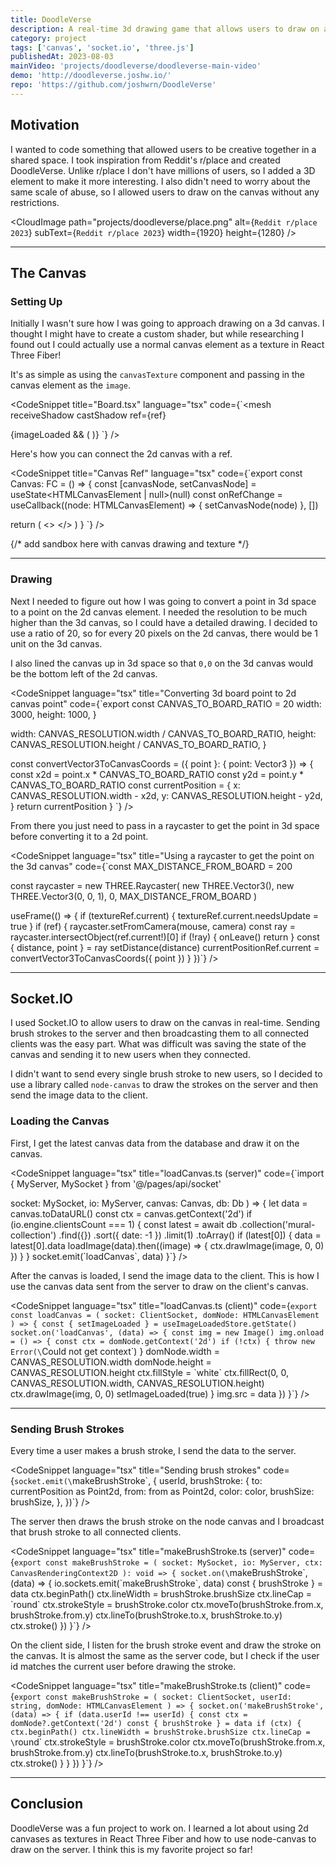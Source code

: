 ```yaml
---
title: DoodleVerse
description: A real-time 3d drawing game that allows users to draw on a shared canvas. Built with React Three Fiber and Socket.IO.
category: project
tags: ['canvas', 'socket.io', 'three.js']
publishedAt: 2023-08-03
mainVideo: 'projects/doodleverse/doodleverse-main-video'
demo: 'http://doodleverse.joshw.io/'
repo: 'https://github.com/joshwrn/DoodleVerse'
---
```


## Motivation

I wanted to code something that allowed users to be creative together in a shared space. I took inspiration from Reddit's r/place and created DoodleVerse. Unlike r/place I don't have millions of users, so I added a 3D element to make it more interesting. I also didn't need to worry about the same scale of abuse, so I allowed users to draw on the canvas without any restrictions.

<CloudImage path="projects/doodleverse/place.png" alt={`Reddit r/place 2023`} subText={`Reddit r/place 2023`} width={1920} height={1280} />

---

## The Canvas

### Setting Up

Initially I wasn't sure how I was going to approach drawing on a 3d canvas. I thought I might have to create a custom shader, but while researching I found out I could actually use a normal canvas element as a texture in React Three Fiber!

It's as simple as using the `canvasTexture` component and passing in the canvas element as the `image`.

<CodeSnippet
      title="Board.tsx"
      language="tsx"
      code={`<mesh
  receiveShadow
  castShadow
  ref={ref}
>
  <boxGeometry />
  {imageLoaded && (
    <meshStandardMaterial metalness={0} roughness={0.1}>
      <canvasTexture attach="map" ref={textureRef} image={domNode} />
    </meshStandardMaterial>
  )}
</mesh>`}
    />

Here's how you can connect the 2d canvas with a ref.

<CodeSnippet
      title="Canvas Ref"
      language="tsx"
      code={`export const Canvas: FC = () => {
  const [canvasNode, setCanvasNode] = useState<HTMLCanvasElement | null>(null)
  const onRefChange = useCallback((node: HTMLCanvasElement) => {
    setCanvasNode(node)
  }, [])

  return (
    <>
      <canvas ref={onRefChange} />
      <Board canvasNode={canvasNode} />
    </>
  )
}
`}
/>

{/* add sandbox here with canvas drawing and texture */}

---

### Drawing

Next I needed to figure out how I was going to convert a point in 3d space to a point on the 2d canvas element. I needed the resolution to be much higher than the 3d canvas, so I could have a detailed drawing. I decided to use a ratio of 20, so for every 20 pixels on the 2d canvas, there would be 1 unit on the 3d canvas. 

I also lined the canvas up in 3d space so that `0,0` on the 3d canvas would be the bottom left of the 2d canvas.

<CodeSnippet
language="tsx"
title="Converting 3d board point to 2d canvas point"
code={`export const CANVAS_TO_BOARD_RATIO = 20
  width: 3000,
  height: 1000,
}

  width: CANVAS_RESOLUTION.width / CANVAS_TO_BOARD_RATIO,
  height: CANVAS_RESOLUTION.height / CANVAS_TO_BOARD_RATIO,
}

const convertVector3ToCanvasCoords = ({ point }: { point: Vector3 }) => {
  const x2d = point.x * CANVAS_TO_BOARD_RATIO
  const y2d = point.y * CANVAS_TO_BOARD_RATIO
  const currentPosition = {
    x: CANVAS_RESOLUTION.width - x2d,
    y: CANVAS_RESOLUTION.height - y2d,
  }
  return currentPosition
}
`}
 />

From there you just need to pass in a raycaster to get the point in 3d space before converting it to a 2d point.

<CodeSnippet
language="tsx"
title="Using a raycaster to get the point on the 3d canvas"
code={`const MAX_DISTANCE_FROM_BOARD = 200

const raycaster = new THREE.Raycaster(
  new THREE.Vector3(),
  new THREE.Vector3(0, 0, 1),
  0,
  MAX_DISTANCE_FROM_BOARD
)

useFrame(() => {
  if (textureRef.current) {
    textureRef.current.needsUpdate = true
  }
  if (ref) {
    raycaster.setFromCamera(mouse, camera)
    const ray = raycaster.intersectObject(ref.current!)[0]
    if (!ray) {
      onLeave()
      return
    }
    const { distance, point } = ray
    setDistance(distance)
    currentPositionRef.current = convertVector3ToCanvasCoords({ point })
  }
})`}
/>

---

## Socket.IO

I used Socket.IO to allow users to draw on the canvas in real-time. Sending brush strokes to the server and then broadcasting them to all connected clients was the easy part. What was difficult was saving the state of the canvas and sending it to new users when they connected. 

I didn't want to send every single brush stroke to new users, so I decided to use a library called `node-canvas` to draw the strokes on the server and then send the image data to the client. 

### Loading the Canvas

First, I get the latest canvas data from the database and draw it on the canvas.

<CodeSnippet
language="tsx"
title="loadCanvas.ts (server)"
code={`import { MyServer, MySocket } from '@/pages/api/socket'

  socket: MySocket,
  io: MyServer,
  canvas: Canvas,
  db: Db
) => {
  let data = canvas.toDataURL()
  const ctx = canvas.getContext('2d')
  if (io.engine.clientsCount === 1) {
    const latest = await db
      .collection('mural-collection')
      .find({})
      .sort({ date: -1 })
      .limit(1)
      .toArray()
    if (latest[0]) {
      data = latest[0].data
      loadImage(data).then((image) => {
        ctx.drawImage(image, 0, 0)
      })
    }
  }
  socket.emit(\`loadCanvas\`, data)
}`}
/>

After the canvas is loaded, I send the image data to the client. This is how I use the canvas data sent from the server to draw on the client's canvas.

<CodeSnippet
language="tsx"
title="loadCanvas.ts (client)"
code={`export const loadCanvas = (
  socket: ClientSocket,
  domNode: HTMLCanvasElement
) => {
  const { setImageLoaded } = useImageLoadedStore.getState()
  socket.on('loadCanvas', (data) => {
    const img = new Image()
    img.onload = () => {
      const ctx = domNode.getContext('2d')
      if (!ctx) {
        throw new Error(\`Could not get context\`)
      }
      domNode.width = CANVAS_RESOLUTION.width
      domNode.height = CANVAS_RESOLUTION.height
      ctx.fillStyle = \`white\`
      ctx.fillRect(0, 0, CANVAS_RESOLUTION.width, CANVAS_RESOLUTION.height)
      ctx.drawImage(img, 0, 0)
      setImageLoaded(true)
    }
    img.src = data
  })
}`}
/>

---

### Sending Brush Strokes

Every time a user makes a brush stroke, I send the data to the server.

<CodeSnippet
language="tsx"
title="Sending brush strokes"
code={`socket.emit(\`makeBrushStroke\`, {
  userId,
  brushStroke: {
    to: currentPosition as Point2d,
    from: from as Point2d,
    color: color,
    brushSize: brushSize,
  },
})`}
/>

The server then draws the brush stroke on the node canvas and I broadcast that brush stroke to all connected clients.

<CodeSnippet
language="tsx"
title="makeBrushStroke.ts (server)"
code={`export const makeBrushStroke = (
  socket: MySocket,
  io: MyServer,
  ctx: CanvasRenderingContext2D
): void => {
  socket.on(\`makeBrushStroke\`, (data) => {
    io.sockets.emit(\`makeBrushStroke\`, data)
    const { brushStroke } = data
    ctx.beginPath()
    ctx.lineWidth = brushStroke.brushSize
    ctx.lineCap = \`round\`
    ctx.strokeStyle = brushStroke.color
    ctx.moveTo(brushStroke.from.x, brushStroke.from.y)
    ctx.lineTo(brushStroke.to.x, brushStroke.to.y)
    ctx.stroke()
  })
}`}
/>

On the client side, I listen for the brush stroke event and draw the stroke on the canvas. It is almost the same as the server code, but I check if the user id matches the current user before drawing the stroke.

<CodeSnippet
language="tsx"
title="makeBrushStroke.ts (client)"
code={`export const makeBrushStroke = (
  socket: ClientSocket,
  userId: string,
  domNode: HTMLCanvasElement
) => {
  socket.on('makeBrushStroke', (data) => {
    if (data.userId !== userId) {
      const ctx = domNode?.getContext('2d')
      const { brushStroke } = data
      if (ctx) {
        ctx.beginPath()
        ctx.lineWidth = brushStroke.brushSize
        ctx.lineCap = \`round\`
        ctx.strokeStyle = brushStroke.color
        ctx.moveTo(brushStroke.from.x, brushStroke.from.y)
        ctx.lineTo(brushStroke.to.x, brushStroke.to.y)
        ctx.stroke()
      }
    }
  })
}`}
/>

---

## Conclusion

DoodleVerse was a fun project to work on. I learned a lot about using 2d canvases as textures in React Three Fiber and how to use node-canvas to draw on the server. I think this is my favorite project so far!
